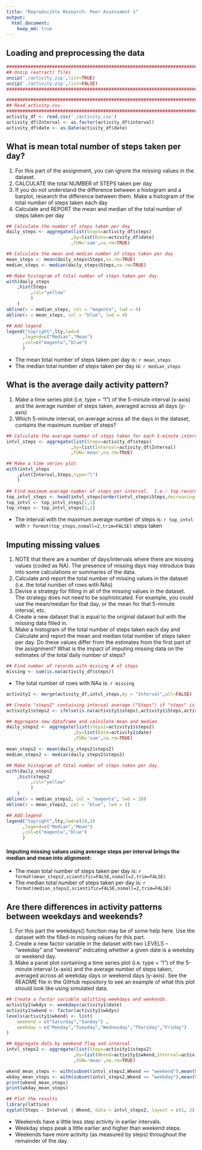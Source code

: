 ```yaml
---
title: "Reproducible Research: Peer Assessment 1"
output: 
  html_document:
    keep_md: true
---
```


## Loading and preprocessing the data
```r
####################################################################################################
## Unzip (extract) files
unzip('./activity.zip',list=TRUE)
unzip('./activity.zip',list=FALSE)
####################################################################################################

####################################################################################################
## Read activity.csv.
####################################################################################################
activity_df <- read.csv('./activity.csv')
activity_df$Interval <- as.factor(activity_df$interval)
activity_df$date <- as.Date(activity_df$date)
```


## What is mean total number of steps taken per day?
1. For this part of the assignment, you can ignore the missing values in the dataset.
1. CALCULATE the total NUMBER of STEPS taken per day
1. If you do not understand the difference between a histogram and a barplot, research the difference between them. Make a histogram of the total number of steps taken each day
1. Calculate and REPORT the mean and median of the total number of steps taken per day

```r
## Calculate the number of steps taken per day
daily_steps <- aggregate(list(Steps=activity_df$steps)
                        ,by=list(Date=activity_df$date)
                        ,FUN='sum',na.rm=TRUE)

## Calculate the mean and median number of steps taken per day
mean_steps <- mean(daily_steps$Steps,na.rm=TRUE)
median_steps <- median(daily_steps$Steps,na.rm=TRUE)

## Make histogram of total number of steps taken per day.
with(daily_steps
    ,hist(Steps
         ,col="yellow"
         )
    )
abline(v = median_steps, col = "magenta", lwd = 4)
abline(v = mean_steps, col = "blue", lwd = 4)

## Add legend
legend("topright",lty,lwd=4
      ,legend=c("Median","Mean")
      ,col=c("magenta","blue")
      )
```

- The mean total number of steps taken per day is: `r mean_steps`
- The median total number of steps taken per day is: `r median_steps`


## What is the average daily activity pattern?
1. Make a time series plot (i.e. type = "l") of the 5-minute interval (x-axis) and the average number of steps taken, averaged across all days (y-axis)
1. Which 5-minute interval, on average across all the days in the dataset, contains the maximum number of steps?
```r
## Calculate the average number of steps taken for each 5-minute interval
intvl_steps <- aggregate(list(Steps=activity_df$steps)
                        ,by=list(Interval=activity_df$Interval)
                        ,FUN='mean',na.rm=TRUE)

## Make a time series plot
with(intvl_steps
    ,plot(Interval,Steps,type="l")
    )

## Find maximum average number of steps per interval.  I.e.: top record in ordered list
top_intvl_steps <- head(intvl_steps[order(intvl_steps$Steps,decreasing=TRUE),],1)
top_intvl <- top_intvl_steps[1,1]
top_steps <- top_intvl_steps[1,2]
```

- The interval with the maximum average number of steps is: `r top_intvl` with `r format(top_steps,nsmall=2,trim=FALSE)` steps taken



## Imputing missing values
1. NOTE that there are a number of days/intervals where there are missing values (coded as NA). The presence of missing days may introduce bias into some calculations or summaries of the data.
1. Calculate and report the total number of missing values in the dataset (i.e. the total number of rows with NAs)
1. Devise a strategy for filling in all of the missing values in the dataset. The strategy does not need to be sophisticated. For example, you could use the mean/median for that day, or the mean for that 5-minute interval, etc.
1. Create a new dataset that is equal to the original dataset but with the missing data filled in.
1. Make a histogram of the total number of steps taken each day and Calculate and report the mean and median total number of steps taken per day. Do these values differ from the estimates from the first part of the assignment? What is the impact of imputing missing data on the estimates of the total daily number of steps?

```r
## Find number of records with missing # of steps
missing <- sum(is.na(activity_df$steps))
```

- The total number of rows with NAs is: `r missing`

```r
activity1 <- merge(activity_df,intvl_steps,by = "Interval",all=FALSE)

## Create "steps2" containing interval average ("Steps") if "steps" is missing, "steps" otherwise.
activity1$steps2 <- ifelse(is.na(activity1$steps),activity1$Steps,activity1$steps)

## Aggregate new dataframe and calculate mean and median
daily_steps2 <- aggregate(list(steps2=activity1$steps2)
                         ,by=list(Date=activity1$date)
                         ,FUN='sum',na.rm=TRUE)

mean_steps2 <- mean(daily_steps2$steps2)
median_steps2 <- median(daily_steps2$steps2)

## Make histogram of total number of steps taken per day.
with(daily_steps2
    ,hist(steps2
         ,col="yellow"
         )
    )
abline(v = median_steps2, col = "magenta", lwd = 10)
abline(v = mean_steps2, col = "blue", lwd = 3)

## Add legend
legend("topright",lty,lwd=c(10,3)
      ,legend=c("Median","Mean")
      ,col=c("magenta","blue")
      )
```

#### Imputing missing values using average steps per interval brings the median and mean into alignment:
- The mean total number of steps taken per day is: `r format(mean_steps2,scientific=FALSE,nsmall=2,trim=FALSE)`
- The median total number of steps taken per day is: `r format(median_steps2,scientific=FALSE,nsmall=2,trim=FALSE)`



## Are there differences in activity patterns between weekdays and weekends?
1. For this part the weekdays() function may be of some help here. Use the dataset with the filled-in missing values for this part.
1. Create a new factor variable in the dataset with two LEVELS – “weekday” and “weekend” indicating whether a given date is a weekday or weekend day.
1. Make a panel plot containing a time series plot (i.e. type = "l") of the 5-minute interval (x-axis) and the average number of steps taken, averaged across all weekday days or weekend days (y-axis). See the README file in the GitHub repository to see an example of what this plot should look like using simulated data.


```r
## Create a factor variable splitting weekdays and weekends.
activity1$wkdys <- weekdays(activity1$date)
activity1$wkend <- factor(activity1$wkdys)
levels(activity1$wkend) <- list(
    weekend = c("Saturday","Sunday") ,
    weekday = c("Monday","Tuesday","Wednesday","Thursday","Friday")
)

## Aggregate data by weekend flag and interval
intvl_steps2 <- aggregate(list(Steps=activity1$steps2)
                         ,by=list(Wkend=activity1$wkend,Interval=activity1$Interval)
                         ,FUN='mean',na.rm=TRUE)

wkend_mean_steps <- with(subset(intvl_steps2,Wkend == "weekend"),mean(Steps,na.rm=TRUE))
wkday_mean_steps <- with(subset(intvl_steps2,Wkend == "weekday"),mean(Steps,na.rm=TRUE))
print(wkend_mean_steps)
print(wkday_mean_steps)

## Plot the results
library(lattice)
xyplot(Steps ~ Interval | Wkend, data = intvl_steps2, layout = c(1, 2))
```

- Weekends have a little less step activity in earlier intervals.
- Weekday steps peak a little earlier and higher than weekend steps.
- Weekends have more activity (as measured by steps) throughout the remainder of the day.
